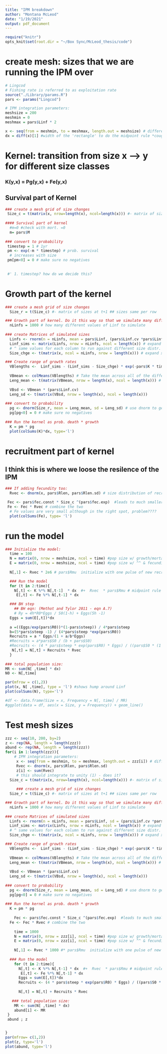 ```yaml
---
title: "IPM breakdown"
author: "Montana McLeod"
date: "1/19/2021"
output: pdf_document
---
```


```r
require("knitr")
opts_knit$set(root.dir = "~/Box Sync/McLeod_thesis/code")
```

# create mesh: sizes that we are running the IPM over
```r
# Lingcod 
# Fishing rate is referred to as exploitation rate
source("./Library/params.R")
pars <- params("Lingcod")

# IPM integration parameters:
meshsize = 200
meshmin = 0
meshmax = pars$Linf * 2

x <- seq(from = meshmin, to = meshmax, length.out = meshsize) # different size classes
dx = diff(x)[1] #width of the 'rectangle' to do the midpoint rule *cough cough* left rule

```
# Kernel: transition from size x --> y for different size classes
### K(y,x) = Pg(y,x) + Fe(y,x)
## Survival part of Kernel 
```r
### create a mesh grid of size changes
 Size_c = t(matrix(x, nrow=length(x), ncol=length(x))) #- matrix of sizes at t  ## sizes same per column
   
#### Survival part of kernel
  #m=0 #check with mort. =0 
  m= pars$M 
 
### convert to probability
 timestep = 1 # 1yr
 pm <- exp(-m * timestep) # prob. survival
  # increases with size
 pm[pm<0] = 0 # make sure no negatives 
 
 
 #' 1. timestep? how do we decide this?
```

# Growth part of the kernel 
```r
### create a mesh grid of size changes
  Size_r = t(Size_c) #- matrix of sizes at t+1 ## sizes same per row

### Growth part of kernel. Do it this way so that we simulate many different growth trajectories in the population, averaged together.
  nLinfs = 1000 # how many different values of Linf to simulate
  
### create Matrices of simulated sizes
  Linfs <- rnorm(n = nLinfs, mean = pars$Linf, (pars$Linf.cv *pars$Linf)) # vector of random dist. of Linfs- max lengths
  Linf_sims <- matrix(Linfs, nrow = nLinfs, ncol = length(x)) # expand into a matrix so there is a corresponding value of Linf for each possible value in the length vector x
  # ^ same values for each column to run against different size distr.
  Size_chge <- t(matrix(x, ncol = nLinfs, nrow = length(x))) # expand x into a matrix so there is a value for each value of Linfs.mat ## size changes per column and goes up to mesh max size 

### Create range of growth rates
  VBlengths <-  Linf_sims - (Linf_sims - Size_chge) * exp(-pars$K * timestep) # VonBert -- use those two matrices to get the range of possible growth rates, as a function of X
  
  VBmean <- colMeans(VBlengths) # Take the mean across all of the different trajectories for each value of x
  Leng_mean <- t(matrix(VBmean, nrow = length(x), ncol = length(x))) # expand into a matrix with a corresponding value for each value of Y (the size at time t+1)
  
  VBsd <- VBmean * (pars$Linf.cv)
  Leng_sd <- t(matrix(VBsd, nrow = length(x), ncol = length(x))) 
 
### convert to probability 
  pg <- dnorm(Size_r, mean = Leng_mean, sd = Leng_sd) # use dnorm to get the distribution of growth rates 
  pg[pg<0] = 0 # make sure no negatives
  
### Run the kernel as prob. death * growth
  K = pm * pg 
  plot(colSums(K)*dx, type='l')
```


# recruitment part of kernel 
## I think this is where we loose the resilence of the IPM
```r
### If adding fecundity too:
  Rvec <- dnorm(x, pars$Rlen, pars$Rlen.sd) # size distribution of recruits 

 Fec <- pars$fec.const * Size_c ^(pars$fec.exp)  #leads to much smaller values than sample IPM 
 Fe <- Fec * Rvec # combine the two
  # Fe values are very small although in the right spot, problem????
  plot(colSums(Fe), type= 'l') 
```
 

# run the model 
```r
### Initialize the model:
  time = 100
  N = matrix(0, nrow = meshsize, ncol = time) #pop size w/ growth/mortal kernel
  E = matrix(0, nrow = meshsize, ncol = time) #pop size w/ ^^ & fecundity
  
  N[,1] <- Rvec * 2e6 # pars$Rmu  initialize with one pulse of new recruits

  ### Run the model
  for (t in 2:time){
    N[,t] <- K %*% N[,t-1]  * dx  #+  Rvec  * pars$Rmu # midpoint rule integration
     E[,t] <- Fe %*% N[,t-1] * dx

  ### BH step
    ## BH eqn: (Methot and Tylor 2011 - eqn A.7)
    # Ry = 4h*R0*Eggs / S0(1-h) + Eggs(5h -1)
  Eggs = sum(E[,t])*dx 
  
  a =((Eggs/exp(pars$R0))*(1-pars$steep)) / 4*pars$steep
  b=(5*pars$steep -1) / (4*pars$steep *exp(pars$R0))
  Recruits = a * Eggs/(1 + a/b*Eggs)
  #Recruits = a*pars$S0 / (b + pars$S0)
  #Recruits <- (4 * pars$steep * exp(pars$R0) * Eggs) / ((pars$S0 * (1 - pars$steep)) + (Eggs * (5 * pars$steep - 1)))
   N[,t] = N[,t] + Recruits * Rvec 
  }
  
### total population size:
MR <- sum(N[ ,time] * dx)
N0 <- N[,time]

par(mfrow = c(1,2))
plot(x, N[ ,time], type = 'l') #shows hump around Linf
plot(colSums(N), type='l')

#df <- data.frame(Size = x, Frequency = N[, time] / MR)
#ggplot(data = df, aes(x = Size, y = Frequency)) + geom_line()

```



# Test mesh sizes 
```r
zzz <- seq(10, 200, by=2)
z <- rep(NA, length = length(zzz))
abund <- rep(NA, length = length(zzz))
for(i in 1:length(zzz)){
    # IPM integration parameters:
     x <- seq(from = meshmin, to = meshmax, length.out = zzz[i]) # different size classes
     Rvec <- dnorm(x, pars$Rlen, pars$Rlen.sd)
     z[i] <- sum(Rvec)
     # this should integrate to unity (1) - does it?
  Size_c = t(matrix(x, nrow=length(x), ncol=length(x))) #- matrix of sizes at t  ## sizes same per column
  
     ### create a mesh grid of size changes
  Size_r = t(Size_c) #- matrix of sizes at t+1 ## sizes same per row

### Growth part of kernel. Do it this way so that we simulate many different growth trajectories in the population, averaged together.
  nLinfs = 1000 # how many different values of Linf to simulate
  
### create Matrices of simulated sizes
  Linfs <- rnorm(n = nLinfs, mean = pars$Linf, sd = (pars$Linf.cv *pars$Linf)) # vector of random dist. of Linfs- max lengths
  Linf_sims <- matrix(Linfs, nrow = nLinfs, ncol = length(x)) # expand into a matrix so there is a corresponding value of Linf for each possible value in the length vector x
  # ^ same values for each column to run against different size distr.
  Size_chge <- t(matrix(x, ncol = nLinfs, nrow = length(x))) # expand x into a matrix so there is a value for each value of Linfs.mat ## size changes per column and goes up to mesh max size 

### Create range of growth rates
  VBlengths <-  Linf_sims - (Linf_sims - Size_chge) * exp(-pars$K * timestep) # VonBert -- use those two matrices to get the range of possible growth rates, as a function of X
  
  VBmean <- colMeans(VBlengths) # Take the mean across all of the different trajectories for each value of x
  Leng_mean <- t(matrix(VBmean, nrow = length(x), ncol = length(x))) # expand into a matrix with a corresponding value for each value of Y (the size at time t+1)
  
  VBsd <- VBmean * (pars$Linf.cv)
  Leng_sd <- t(matrix(VBsd, nrow = length(x), ncol = length(x))) 
 
### convert to probability 
  pg <- dnorm(Size_r, mean = Leng_mean, sd = Leng_sd) # use dnorm to get the distribution of growth rates 
  pg[pg<0] = 0 # make sure no negatives
  
### Run the kernel as prob. death * growth
  K = pm * pg 
  
    Fec <- pars$fec.const * Size_c ^(pars$fec.exp)  #leads to much smaller values than sample IPM 
  Fe <- Fec * Rvec # combine the two
  
    time = 1000
    N = matrix(0, nrow = zzz[i], ncol = time) #pop size w/ growth/mortal kernel
    E = matrix(0, nrow = zzz[i], ncol = time) #pop size w/ ^^ & fecundity
  
    N[,1] <- Rvec * 1000 #* pars$Rmu  initialize with one pulse of new recruits
  
  ### Run the model
    for (t in 2:time){
      N[,t] <- K %*% N[,t-1] * dx  #+  Rvec  * pars$Rmu # midpoint rule integration
       E[,t] <- Fe %*% N[,t-1] * dx
      Eggs = sum(E[,t])*dx
      Recruits <- (4 * pars$steep * exp(pars$R0) * Eggs) / ((pars$S0 * (1 - pars$steep)) + (Eggs * (5 * pars$steep - 1)))
      
      N[,t] = N[,t] + Recruits * Rvec 
      
   ### total population size:
    MR <- sum(N[ ,time] * dx)
    abund[i] <- MR
 }
 abund ; z 


}
par(mfrow= c(1,2))
plot(z, type='l')
plot(abund, type='l')
```
